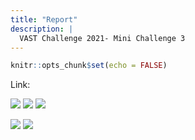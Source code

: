 ```yaml
---
title: "Report"
description: |
  VAST Challenge 2021- Mini Challenge 3
---
```

```r
knitr::opts_chunk$set(echo = FALSE)
```

Link: 

![](image/ResearchPaper_1.jpg)
![](image/ResearchPaper_2.jpg)
![](image/ResearchPaper_3.jpg)

![](image/ResearchPaper_4.jpg)
![](image/ResearchPaper_5.jpg)
















